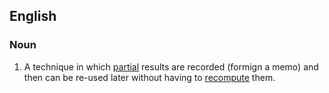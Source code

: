 ==English==

===Noun===
{{en-noun|-}}

# {{computer science}} A technique in which [[partial]] results are recorded (formign a memo) and then can be re-used later without having to [[recompute]] them.